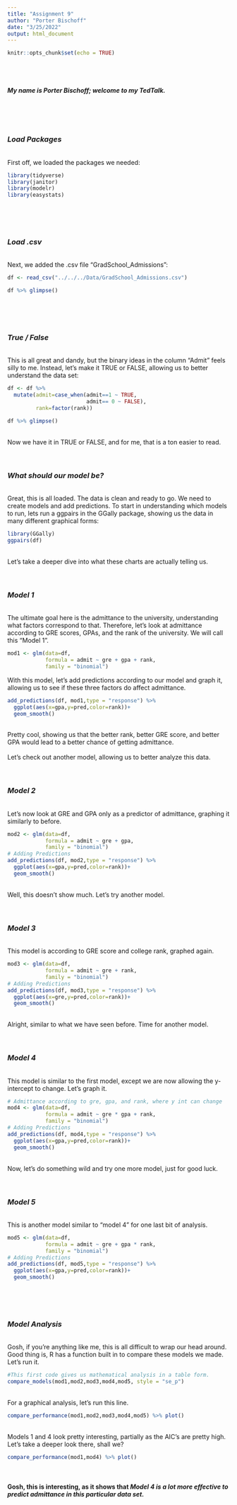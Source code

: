 ```yaml
---
title: "Assignment 9"
author: "Porter Bischoff"
date: "3/25/2022"
output: html_document
---
```


```r
knitr::opts_chunk$set(echo = TRUE)
```
<br>
<br>

#### *My name is Porter Bischoff; welcome to my TedTalk.*
<br>
<br>
<br>

### *Load Packages*
<br>
First off, we loaded the packages we needed:

```r
library(tidyverse)
library(janitor)
library(modelr)
library(easystats)
```
<br>
<br>
<br>

### *Load .csv*
<br>
Next, we added the .csv file "GradSchool_Admissions":

```r
df <- read_csv("../../../Data/GradSchool_Admissions.csv")

df %>% glimpse()
```
<br>
<br>
<br>

### *True / False*
<br>
This is all great and dandy, but the binary ideas in the column "Admit" feels silly to me. Instead, let's make it TRUE or FALSE, allowing us to better understand the data set:
```r
df <- df %>% 
  mutate(admit=case_when(admit==1 ~ TRUE,
                         admit== 0 ~ FALSE),
         rank=factor(rank))

df %>% glimpse()
```
<br>
Now we have it in TRUE or FALSE, and for me, that is a ton easier to read.
<br>
<br>
<br>

### *What should our model be?*
<br>
Great, this is all loaded. The data is clean and ready to go. We need to create models and add predictions. To start in understanding which models to run, lets run a ggpairs in the GGally package, showing us the data in many different graphical forms:
```r
library(GGally)
ggpairs(df)
```
<br>
Let's take a deeper dive into what these charts are actually telling us.
<br>
<br>
<br>

### *Model 1*
<br>
The ultimate goal here is the admittance to the university, understanding what factors correspond to that. Therefore, let's look at admittance according to GRE scores, GPAs, and the rank of the university. We will call this "Model 1".
```r
mod1 <- glm(data=df,
            formula = admit ~ gre + gpa + rank,
            family = "binomial")
```
With this model, let's add predictions according to our model and graph it, allowing us to see if these three factors do affect admittance. 
```r
add_predictions(df, mod1,type = "response") %>% 
  ggplot(aes(x=gpa,y=pred,color=rank))+
  geom_smooth()
```
<br>
Pretty cool, showing us that the better rank, better GRE score, and better GPA would lead to a better chance of getting admittance.
<br>
<br>
Let's check out another model, allowing us to better analyze this data.
<br>
<br>
<br>

### *Model 2*
<br>
Let's now look at GRE and GPA only as a predictor of admittance, graphing it similarly to before.
```r
mod2 <- glm(data=df,
            formula = admit ~ gre + gpa,
            family = "binomial")
# Adding Predictions
add_predictions(df, mod2,type = "response") %>% 
  ggplot(aes(x=gpa,y=pred,color=rank))+
  geom_smooth()
```
<br>
Well, this doesn't show much. Let's try another model.
<br>
<br>
<br>

### *Model 3*
<br>
This model is according to GRE score and college rank, graphed again.
```r
mod3 <- glm(data=df,
            formula = admit ~ gre + rank,
            family = "binomial")
# Adding Predictions
add_predictions(df, mod3,type = "response") %>% 
  ggplot(aes(x=gre,y=pred,color=rank))+
  geom_smooth()
```
<br>
Alright, similar to what we have seen before. Time for another model.
<br>
<br>
<br>

### *Model 4*
<br>
This model is similar to the first model, except we are now allowing the y-intercept to change. Let's graph it. 
```r
# Admittance according to gre, gpa, and rank, where y int can change
mod4 <- glm(data=df,
            formula = admit ~ gre * gpa + rank,
            family = "binomial")
# Adding Predictions
add_predictions(df, mod4,type = "response") %>% 
  ggplot(aes(x=gpa,y=pred,color=rank))+
  geom_smooth()

```
<br>
Now, let's do something wild and try one more model, just for good luck.
<br>
<br>
<br>

### *Model 5*
<br>
This is another model similar to "model 4" for one last bit of analysis.
```r
mod5 <- glm(data=df,
            formula = admit ~ gre + gpa * rank,
            family = "binomial")
# Adding Predictions
add_predictions(df, mod5,type = "response") %>% 
  ggplot(aes(x=gpa,y=pred,color=rank))+
  geom_smooth()
```
<br>
<br>
<br>

### *Model Analysis*
<br>
Gosh, if you're anything like me, this is all difficult to wrap our head around. Good thing is, R has a function built in to compare these models we made. Let's run it.
```r
#This first code gives us mathematical analysis in a table form.
compare_models(mod1,mod2,mod3,mod4,mod5, style = "se_p")
```
<br>
For a graphical analysis, let's run this line. 
```r
compare_performance(mod1,mod2,mod3,mod4,mod5) %>% plot()
```
<br>
Models 1 and 4 look pretty interesting, partially as the AIC's are pretty high. Let's take a deeper look there, shall we?
<br>
```r
compare_performance(mod1,mod4) %>% plot()
```
<br>

#### Gosh, this is interesting, as it shows that *Model 4 is a lot more effective to predict admittance in this particular data set.* 
